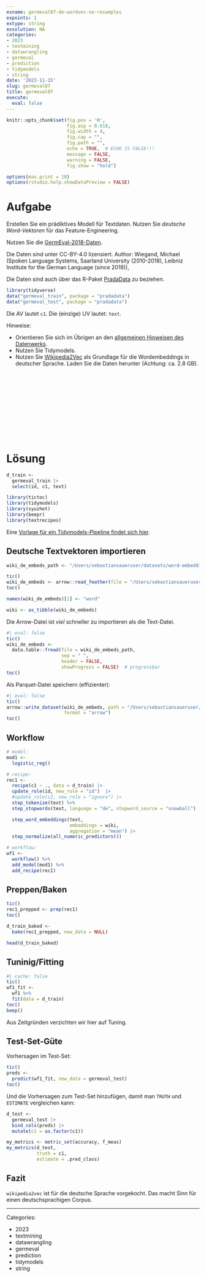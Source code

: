 ```yaml
---
exname: germeval07-de-wordvec-no-resamples
expoints: 1
extype: string
exsolution: NA
categories:
- 2023
- textmining
- datawrangling
- germeval
- prediction
- tidymodels
- string
date: '2023-11-15'
slug: germeval07
title: germeval07
execute: 
  eval: false
---
```




```r
knitr::opts_chunk$set(fig.pos = 'H',
                      fig.asp = 0.618,
                      fig.width = 4,
                      fig.cap = "", 
                      fig.path = "",
                      echo = TRUE,  # ECHO IS FALSE!!!
                      message = FALSE,
                      warning = FALSE,
                      fig.show = "hold")

options(max.print = 10)
options(rstudio.help.showDataPreview = FALSE)
```



# Aufgabe

Erstellen Sie ein prädiktives Modell für Textdaten. 
Nutzen Sie *deutsche Word-Vektoren* für das Feature-Engineering.

Nutzen Sie die [GermEval-2018-Daten](https://heidata.uni-heidelberg.de/dataset.xhtml?persistentId=doi:10.11588/data/0B5VML).

Die Daten sind unter CC-BY-4.0 lizensiert. Author: Wiegand, Michael (Spoken Language Systems, Saarland University (2010-2018), Leibniz Institute for the German Language (since 2019)),

Die Daten sind auch über das R-Paket [PradaData](https://github.com/sebastiansauer/pradadata/tree/master/data-raw/GermEval-2018-Data-master) zu beziehen.


```r
library(tidyverse)
data("germeval_train", package = "pradadata")
data("germeval_test", package = "pradadata")
```

Die AV lautet `c1`. Die (einzige) UV lautet: `text`.


Hinweise:

- Orientieren Sie sich im Übrigen an den [allgemeinen Hinweisen des Datenwerks](https://datenwerk.netlify.app/hinweise).
- Nutzen Sie Tidymodels.
- Nutzen Sie [Wikipedia2Vec](https://wikipedia2vec.github.io/wikipedia2vec/) als Grundlage für die Wordembeddings in deutscher Sprache. Laden Sie die Daten herunter (Achtung: ca. 2.8 GB).






</br>
</br>
</br>
</br>
</br>
</br>
</br>
</br>
</br>
</br>

# Lösung


```r
d_train <-
  germeval_train |> 
  select(id, c1, text)
```


```r
library(tictoc)
library(tidymodels)
library(syuzhet)
library(beepr)
library(textrecipes)
```


Eine [Vorlage für ein Tidymodels-Pipeline findet sich hier](https://datenwerk.netlify.app/posts/tidymodels-vorlage2/tidymodels-vorlage2.html).


## Deutsche Textvektoren importieren

```r
wiki_de_embeds_path <- "/Users/sebastiansaueruser/datasets/word-embeddings/wikipedia2vec/dewiki_20180420_100d.txt"

tic()
wiki_de_embeds <- arrow::read_feather(file = "/Users/sebastiansaueruser/datasets/word-embeddings/wikipedia2vec/part-0.arrow")
toc()

names(wiki_de_embeds)[1] <- "word"

wiki <- as_tibble(wiki_de_embeds)
```

Die Arrow-Datei ist *viel* schneller zu importieren als die Text-Datei.

```r
#| eval: false
tic()
wiki_de_embeds <-
  data.table::fread(file = wiki_de_embeds_path,
                    sep = " ",
                    header = FALSE,
                    showProgress = FALSE)  # progressbar
toc()
```



Als Parquet-Datei speichern (effizienter):

```r
#| eval: false
tic()
arrow::write_dataset(wiki_de_embeds, path = "/Users/sebastiansaueruser/datasets/word-embeddings/wikipedia2vec",
                     format = "arrow")
toc()

```


## Workflow

```r
# model:
mod1 <-
  logistic_reg()

# recipe:
rec1 <-
  recipe(c1 ~ ., data = d_train) |> 
  update_role(id, new_role = "id")  |> 
  #update_role(c2, new_role = "ignore") |> 
  step_tokenize(text) %>%
  step_stopwords(text, language = "de", stopword_source = "snowball") |> 

  step_word_embeddings(text,
                       embeddings = wiki,
                       aggregation = "mean") |> 
  step_normalize(all_numeric_predictors()) 

# workflow:
wf1 <-
  workflow() %>% 
  add_model(mod1) %>% 
  add_recipe(rec1)
```

## Preppen/Baken

```r
tic()
rec1_prepped <- prep(rec1)
toc()
```


```r
d_train_baked <-
  bake(rec1_prepped, new_data = NULL)

head(d_train_baked)
```



## Tuninig/Fitting


```r
#| cache: false
tic()
wf1_fit <-
  wf1 %>% 
  fit(data = d_train)
toc()
beep()
```


Aus Zeitgründen verzichten wir hier auf Tuning.


## Test-Set-Güte


Vorhersagen im Test-Set:

```r
tic()
preds <-
  predict(wf1_fit, new_data = germeval_test)
toc()
```

Und die Vorhersagen zum Test-Set hinzufügen, damit man `TRUTH` und `ESTIMATE` vergleichen kann:

```r
d_test <-
  germeval_test |> 
  bind_cols(preds) |> 
  mutate(c1 = as.factor(c1))
```



```r
my_metrics <- metric_set(accuracy, f_meas)
my_metrics(d_test,
           truth = c1,
           estimate = .pred_class)
```


## Fazit


`wikipedia2vec` ist für die deutsche Sprache vorgekocht. 
Das macht Sinn für einen deutschsprachigen Corpus.




---

Categories: 

- 2023
- textmining
- datawrangling
- germeval
- prediction
- tidymodels
- string

